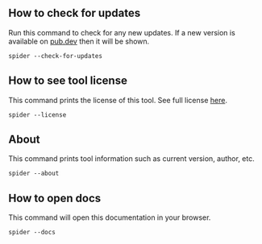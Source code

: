 ## How to check for updates

Run this command to check for any new updates. If a new version is available on [pub.dev](https://pub.dev/packages/spider)
then it will be shown.

```shell
spider --check-for-updates
```

## How to see tool license

This command prints the license of this tool. See full license [here](license.md).

```shell
spider --license
```

## About

This command prints tool information such as current version, author, etc.

```shell
spider --about
```

## How to open docs

This command will open this documentation in your browser.

```shell
spider --docs
```